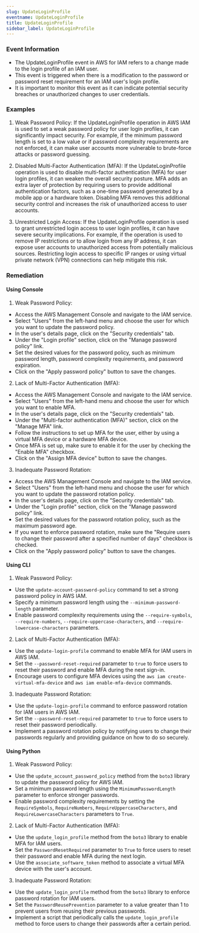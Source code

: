 ```yaml
--- 
slug: UpdateLoginProfile
eventname: UpdateLoginProfile
title: UpdateLoginProfile
sidebar_label: UpdateLoginProfile
---
```

                       
### Event Information

- The UpdateLoginProfile event in AWS for IAM refers to a change made to the login profile of an IAM user.
- This event is triggered when there is a modification to the password or password reset requirement for an IAM user's login profile.
- It is important to monitor this event as it can indicate potential security breaches or unauthorized changes to user credentials.


### Examples

1. Weak Password Policy: If the UpdateLoginProfile operation in AWS IAM is used to set a weak password policy for user login profiles, it can significantly impact security. For example, if the minimum password length is set to a low value or if password complexity requirements are not enforced, it can make user accounts more vulnerable to brute-force attacks or password guessing.

2. Disabled Multi-Factor Authentication (MFA): If the UpdateLoginProfile operation is used to disable multi-factor authentication (MFA) for user login profiles, it can weaken the overall security posture. MFA adds an extra layer of protection by requiring users to provide additional authentication factors, such as a one-time password generated by a mobile app or a hardware token. Disabling MFA removes this additional security control and increases the risk of unauthorized access to user accounts.

3. Unrestricted Login Access: If the UpdateLoginProfile operation is used to grant unrestricted login access to user login profiles, it can have severe security implications. For example, if the operation is used to remove IP restrictions or to allow login from any IP address, it can expose user accounts to unauthorized access from potentially malicious sources. Restricting login access to specific IP ranges or using virtual private network (VPN) connections can help mitigate this risk.

### Remediation

#### Using Console

1. Weak Password Policy:
- Access the AWS Management Console and navigate to the IAM service.
- Select "Users" from the left-hand menu and choose the user for which you want to update the password policy.
- In the user's details page, click on the "Security credentials" tab.
- Under the "Login profile" section, click on the "Manage password policy" link.
- Set the desired values for the password policy, such as minimum password length, password complexity requirements, and password expiration.
- Click on the "Apply password policy" button to save the changes.

2. Lack of Multi-Factor Authentication (MFA):
- Access the AWS Management Console and navigate to the IAM service.
- Select "Users" from the left-hand menu and choose the user for which you want to enable MFA.
- In the user's details page, click on the "Security credentials" tab.
- Under the "Multi-factor authentication (MFA)" section, click on the "Manage MFA" link.
- Follow the instructions to set up MFA for the user, either by using a virtual MFA device or a hardware MFA device.
- Once MFA is set up, make sure to enable it for the user by checking the "Enable MFA" checkbox.
- Click on the "Assign MFA device" button to save the changes.

3. Inadequate Password Rotation:
- Access the AWS Management Console and navigate to the IAM service.
- Select "Users" from the left-hand menu and choose the user for which you want to update the password rotation policy.
- In the user's details page, click on the "Security credentials" tab.
- Under the "Login profile" section, click on the "Manage password policy" link.
- Set the desired values for the password rotation policy, such as the maximum password age.
- If you want to enforce password rotation, make sure the "Require users to change their password after a specified number of days" checkbox is checked.
- Click on the "Apply password policy" button to save the changes.

#### Using CLI

1. Weak Password Policy:
- Use the `update-account-password-policy` command to set a strong password policy in AWS IAM.
- Specify a minimum password length using the `--minimum-password-length` parameter.
- Enable password complexity requirements using the `--require-symbols`, `--require-numbers`, `--require-uppercase-characters`, and `--require-lowercase-characters` parameters.

2. Lack of Multi-Factor Authentication (MFA):
- Use the `update-login-profile` command to enable MFA for IAM users in AWS IAM.
- Set the `--password-reset-required` parameter to `true` to force users to reset their password and enable MFA during the next sign-in.
- Encourage users to configure MFA devices using the `aws iam create-virtual-mfa-device` and `aws iam enable-mfa-device` commands.

3. Inadequate Password Rotation:
- Use the `update-login-profile` command to enforce password rotation for IAM users in AWS IAM.
- Set the `--password-reset-required` parameter to `true` to force users to reset their password periodically.
- Implement a password rotation policy by notifying users to change their passwords regularly and providing guidance on how to do so securely.

#### Using Python

1. Weak Password Policy:
- Use the `update_account_password_policy` method from the `boto3` library to update the password policy for AWS IAM.
- Set a minimum password length using the `MinimumPasswordLength` parameter to enforce stronger passwords.
- Enable password complexity requirements by setting the `RequireSymbols`, `RequireNumbers`, `RequireUppercaseCharacters`, and `RequireLowercaseCharacters` parameters to `True`.

2. Lack of Multi-Factor Authentication (MFA):
- Use the `update_login_profile` method from the `boto3` library to enable MFA for IAM users.
- Set the `PasswordResetRequired` parameter to `True` to force users to reset their password and enable MFA during the next login.
- Use the `associate_software_token` method to associate a virtual MFA device with the user's account.

3. Inadequate Password Rotation:
- Use the `update_login_profile` method from the `boto3` library to enforce password rotation for IAM users.
- Set the `PasswordReusePrevention` parameter to a value greater than 1 to prevent users from reusing their previous passwords.
- Implement a script that periodically calls the `update_login_profile` method to force users to change their passwords after a certain period.


 